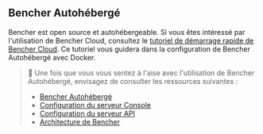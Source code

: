 ## Bencher Autohébergé

Bencher est open source et autohébergeable.
Si vous êtes intéressé par l'utilisation de Bencher Cloud, consultez le [tutoriel de démarrage rapide de Bencher Cloud](/fr/docs/tutorial/quick-start/).
Ce tutoriel vous guidera dans la configuration de Bencher Autohébergé avec Docker.

> 🐰 Une fois que vous vous sentez à l'aise avec l'utilisation de Bencher Autohébergé, envisagez de consulter les ressources suivantes :
> - [Bencher Autohébergé](/fr/docs/explanation/bencher-self-hosted/)
> - [Configuration du serveur Console](/fr/docs/reference/console-config/)
> - [Configuration du serveur API](/fr/docs/reference/server-config/)
> - [Architecture de Bencher](/fr/docs/reference/architecture/)